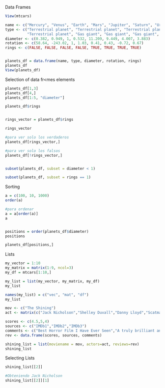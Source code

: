 Data Frames

```r
View(mtcars)

name <- c("Mercury", "Venus", "Earth", "Mars", "Jupiter", "Saturn", "Uranus", "Neptune")
type <- c("Terrestrial planet", "Terrestrial planet", "Terrestrial planet", 
          "Terrestrial planet", "Gas giant", "Gas giant", "Gas giant", "Gas giant")
diameter <- c(0.382, 0.949, 1, 0.532, 11.209, 9.449, 4.007, 3.883)
rotation <- c(58.64, -243.02, 1, 1.03, 0.41, 0.43, -0.72, 0.67)
rings <- c(FALSE, FALSE, FALSE, FALSE, TRUE, TRUE, TRUE, TRUE)


planets_df = data.frame(name, type, diameter, rotation, rings)
planets_df
View(planets_df)


```

Selection of data fr<mes elements

```r
planets_df[1,3]
planets_df[4,]
planets_df[1:5, "diameter"]

planets_df$rings


rings_vector = planets_df$rings

rings_vector

#para ver solo los verdaderos
planets_df[rings_vector,]

#para ver solo los falsos
planets_df[!rings_vector,]


subset(planets_df, subset = diameter < 1)

subset(planets_df, subset = rings == 1)

```

Sorting

```r
a = c(100, 10, 1000)
order(a)

#para ordenar 
a = a[order(a)]
a


positions = order(planets_df$diameter)
positions

planets_df[positions,]
```

Lists

```r
my_vector = 1:10
my_matrix = matrix(1:9, ncol=3)
my_df = mtcars[1:10,]

my_list = list(my_vector, my_matrix, my_df)
my_list

names(my_list) = c("vec", "mat", "df")
my_list

```


```r
mov <- c("The Shining")
act <- matrix(c("Jack Nicholson","Shelley Duvall","Danny Lloyd","Scatman Crothers","Barry Nelson"))

scores <- c(4.5,5,4)
sources <- c("IMDb1","IMDb2","IMDb3")
comments <- c("Best Horror Film I Have Ever Seen","A truly brilliant and scary film from Stanley Kubrick","A masterpiece of psychological horror")
rev <- data.frame(scores, sources, comments)

shining_list = list(moviename = mov, actors=act, reviews=rev)
shining_list
```

Selecting Lists
```r
shining_list[[2]]

#Obteniendo Jack Nicholson
shining_list[[2]][1]

```


